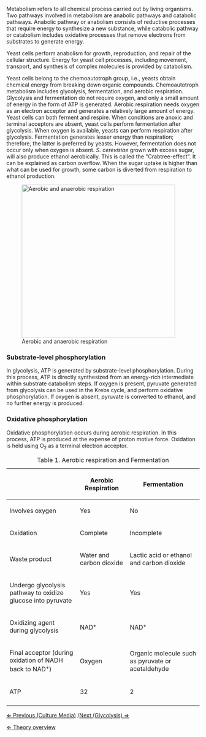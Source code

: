 Metabolism refers to all chemical process carried out by living organisms. Two pathways involved in metabolism are anabolic pathways and catabolic pathways. Anabolic pathway or anabolism consists of reductive processes that require energy to synthesize a new substance, while catabolic pathway or catabolism includes oxidative processes that remove electrons from substrates to generate energy.


Yeast cells perform anabolism for growth, reproduction, and repair of the cellular structure. Energy for yeast cell processes, including movement, transport, and synthesis of complex molecules is provided by catabolism.


Yeast cells belong to the chemoautotroph group, i.e., yeasts obtain chemical energy from breaking down organic compounds. Chemoautotroph metabolism includes glycolysis, fermentation, and aerobic respiration. Glycolysis and fermentation do not require oxygen, and only a small amount of energy in the form of ATP is generated. Aerobic respiration needs oxygen as an electron acceptor and generates a relatively large amount of energy.  
Yeast cells can both ferment and respire. When conditions are anoxic and terminal acceptors are absent, yeast cells perform fermentation after glycolysis. When oxygen is available, yeasts can perform respiration after glycolysis.  Fermentation generates lesser energy than respiration; therefore, the latter is preferred by yeasts. However, fermentation does not occur only when oxygen is absent. ''S. cerevisiae'' grown with excess sugar, will also produce ethanol aerobically. This is called the "Crabtree-effect". It can be explained as carbon overflow. When the sugar uptake is higher than what can be used for growth, some carbon is diverted from respiration to ethanol production.       

[[File:anerobic and aerobic respiration.png|thumb|right|400px| Aerobic and anaerobic respiration]]
===Substrate-level phosphorylation===
In glycolysis, ATP is generated by substrate-level phosphorylation. During this process, ATP is directly synthesized from an energy-rich intermediate within substrate catabolism steps. If oxygen is present, pyruvate generated from glycolysis can be used in the Krebs cycle, and perform oxidative phosphorylation. If oxygen is absent, pyruvate is converted to ethanol, and no further energy is produced.

===Oxidative phosphorylation===
Oxidative phosphorylation occurs during aerobic respiration. In this process, ATP is produced at the expense of proton motive force. Oxidation is held using O<sub>2</sub> as a terminal electron acceptor. 


{| border="1"
|+ Table 1. Aerobic respiration and Fermentation
|-
!
!Aerobic Respiration
!Fermentation
|-
|Involves oxygen
|Yes 
|No
|-
|Oxidation
|Complete
|Incomplete
|-
|Waste product
|Water and carbon dioxide
|Lactic acid or ethanol and carbon dioxide
|-
|Undergo glycolysis pathway to oxidize glucose into pyruvate
|Yes
|Yes
|-
|Oxidizing agent during glycolysis
|NAD<sup>+</sup>
|NAD<sup>+</sup>
|-
|Final acceptor (during oxidation of NADH back to NAD<sup>+</sup>)
|Oxygen
|Organic molecule such as pyruvate or acetaldehyde
|-
|ATP
|32 
|2
|-
|}

[[Culture Media|&lArr; Previous (Culture Media)]] /[[Glycolysis|Next (Glycolysis) &rArr;]]

[[Fermentation_Case|&lArr; Theory overview]]